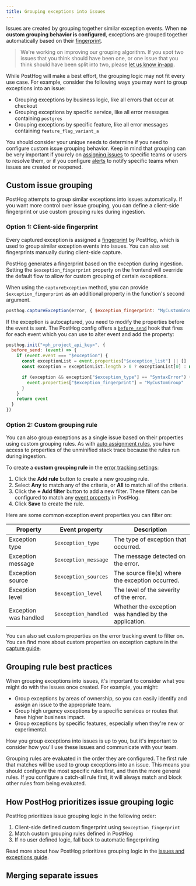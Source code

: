 ```yaml
---
title: Grouping exceptions into issues
---
```



Issues are created by grouping together similar exception events. When **no custom grouping behavior is configured**, exceptions are grouped together automatically based on their [fingerprint](/docs/error-tracking/fingerprints). 

> We're working on improving our grouping algorithm. If you spot two issues that you think should have been one, or one issue that you think should have been split into two, please [let us know in-app](https://app.posthog.com#panel=support%3Afeedback%3Aerror_tracking%3Alow%3Atrue).


While PostHog will make a best effort, the grouping logic may not fit every use case. For example, consider the following ways you may want to group exceptions into an issue:

- Grouping exceptions by business logic, like all errors that occur at checkout
- Grouping exceptions by specific service, like all error messages containing `postgres`
- Grouping exceptions by specific feature, like all error messages containing `feature_flag_variant_a`

You should consider your unique needs to determine if you need to configure custom issue grouping behavior. Keep in mind that grouping can be very important if you rely on [assigning issues](/docs/error-tracking/assigning-issues) to specific teams or users to resolve them, or if you configure [alerts](/docs/error-tracking/alerts) to notify specific teams when issues are created or reopened. 


## Custom issue grouping

PostHog attempts to group similar exceptions into issues automatically. If you want more control over issue grouping, you can define a client-side fingerprint or use custom grouping rules during ingestion.

### Option 1: Client-side fingerprint

Every captured exception is assigned a [fingerprint](/docs/error-tracking/fingerprints) by PostHog, which is used to group similar exception events into issues. You can also set fingerprints manually during client-side capture.

PostHog generates a fingerprint based on the exception during ingestion. Setting the `$exception_fingerprint` property on the frontend will override the default flow to allow for custom grouping of certain exceptions.

When using the `captureException` method, you can provide `$exception_fingerprint` as an additional property in the function's second argument.

```js
posthog.captureException(error, { $exception_fingerprint: "MyCustomGroup" })
```

If the exception is autocaptured, you need to modify the properties before the event is sent. The PostHog config offers a [`before_send`](/docs/libraries/js/features#amending-or-sampling-events) hook that fires for each event which you can use to alter event and add the property:

```javascript
posthog.init("<ph_project_api_key>", {
  before_send: (event) => {
    if (event.event === "$exception") {
      const exceptionList = event.properties["$exception_list"] || []
      const exception = exceptionList.length > 0 ? exceptionList[0] : null;

      if (exception && exception["$exception_type"] == "SyntaxError") {
        event.properties["$exception_fingerprint"] = "MyCustomGroup"
      }    
    }
    return event
  }
})
```

### Option 2: Custom grouping rule

You can also group exceptions as a single issue based on their properties using custom grouping rules. As with [auto assignment rules](/docs/error-tracking/assigning-issues#automatic-issue-assignment), you have access to properties of the unminified stack trace because the rules run during ingestion. 

<ProductScreenshot
  imageLight="https://res.cloudinary.com/dmukukwp6/image/upload/custom_grouping_light_f3e99a56b5.png"
  imageDark="https://res.cloudinary.com/dmukukwp6/image/upload/custom_grouping_dark_927e7c5774.png"
  alt="Error tracking custom issue grouping"
  classes="rounded"
/>

To create a **custom grouping rule** in the [error tracking settings](https://app.posthog.com/error_tracking/configuration?tab=error-tracking-custom-grouping#selectedSetting=error-tracking-custom-grouping):

1. Click the **Add rule** button to create a new grouping rule.
2. Select **Any** to match any of the criteria, or **All** to match all of the criteria.
3. Click the **+ Add filter** button to add a new filter. These filters can be configured to match any [event property](/docs/data/events) in PostHog. 
4. Click **Save** to create the rule.

Here are some common exception event properties you can filter on:

| Property | Event property | Description |
| --- | --- | --- |
| Exception type | `$exception_type` | The type of exception that occurred. |
| Exception message | `$exception_message` | The message detected on the error. |
| Exception source | `$exception_sources` | The source file(s) where the exception occurred. |
| Exception level | `$exception_level` | The level of the severity of the error. |
| Exception was handled | `$exception_handled` | Whether the exception was handled by the application. |

You can also set custom properties on the error tracking event to filter on. You can find more about custom properties on exception capture in the [capture guide](/docs/error-tracking/capture).

## Grouping rule best practices

When grouping exceptions into issues, it's important to consider what you might do with the issues once created. For example, you might:

- Group exceptions by areas of ownership, so you can easily identify and assign an issue to the appropriate team. 
- Group high urgency exceptions by a specific services or routes that have higher business impact.
- Group exceptions by specific features, especially when they're new or experimental.

How you group exceptions into issues is up to you, but it's important to consider how you'll use these issues and communicate with your team.

Grouping rules are evaluated in the order they are configured. The first rule that matches will be used to group exceptions into an issue. This means you should configure the most specific rules first, and then the more general rules. If you configure a catch-all rule first, it will always match and block other rules from being evaluated.

## How PostHog prioritizes issue grouping logic

PostHog prioritizes issue grouping logic in the following order:

1. Client-side defined custom fingerprint using `$exception_fingerprint`
2. Match custom grouping rules defined in PostHog
3. If no user defined logic, fall back to automatic fingerprinting

Read more about how PostHog prioritizes grouping logic in the [issues and exceptions guide](/docs/error-tracking/issues-and-exceptions#how-exceptions-are-grouped-into-issues).

## Merging separate issues


<MergingIssues />